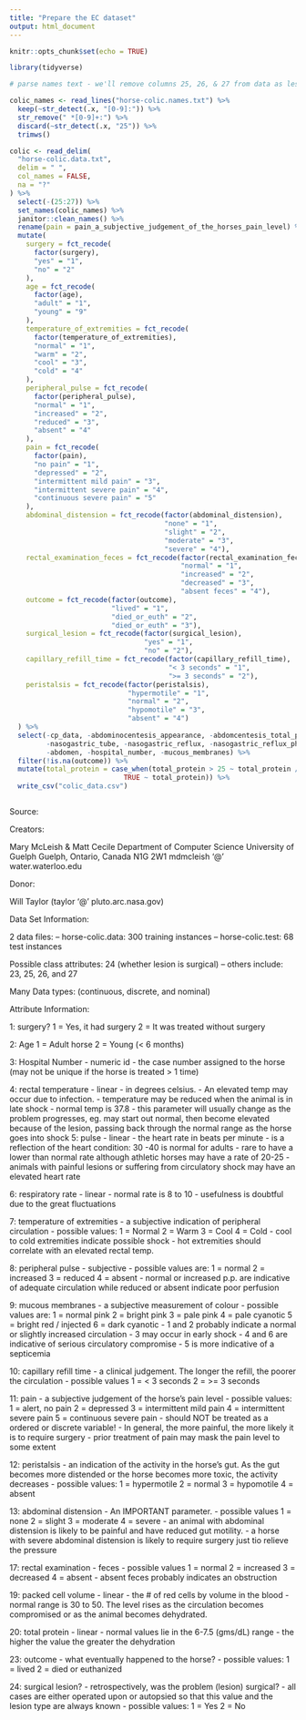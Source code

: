 ```yaml
---
title: "Prepare the EC dataset"
output: html_document
---
```


```r
knitr::opts_chunk$set(echo = TRUE)
```
```r
library(tidyverse)
```

```r
# parse names text - we'll remove columns 25, 26, & 27 from data as lesion and hard to parse

colic_names <- read_lines("horse-colic.names.txt") %>% 
  keep(~str_detect(.x, "[0-9]:")) %>% 
  str_remove(" *[0-9]+:") %>% 
  discard(~str_detect(.x, "25")) %>% 
  trimws()
```

```r
colic <- read_delim(
  "horse-colic.data.txt",
  delim = " ",
  col_names = FALSE,
  na = "?"
) %>%
  select(-(25:27)) %>%
  set_names(colic_names) %>%
  janitor::clean_names() %>%
  rename(pain = pain_a_subjective_judgement_of_the_horses_pain_level) %>% 
  mutate(
    surgery = fct_recode(
      factor(surgery),
      "yes" = "1",
      "no" = "2"
    ),
    age = fct_recode(
      factor(age),
      "adult" = "1",
      "young" = "9"
    ),
    temperature_of_extremities = fct_recode(
      factor(temperature_of_extremities),
      "normal" = "1",
      "warm" = "2",
      "cool" = "3",
      "cold" = "4"
    ),
    peripheral_pulse = fct_recode(
      factor(peripheral_pulse),
      "normal" = "1",
      "increased" = "2",
      "reduced" = "3",
      "absent" = "4"
    ),
    pain = fct_recode(
      factor(pain),
      "no pain" = "1",
      "depressed" = "2",
      "intermittent mild pain" = "3",
      "intermittent severe pain" = "4",
      "continuous severe pain" = "5"
    ),
    abdominal_distension = fct_recode(factor(abdominal_distension),
                                      "none" = "1",
                                      "slight" = "2",
                                      "moderate" = "3",
                                      "severe" = "4"),
    rectal_examination_feces = fct_recode(factor(rectal_examination_feces),
                                          "normal" = "1",
                                          "increased" = "2",
                                          "decreased" = "3",
                                          "absent feces" = "4"),
    outcome = fct_recode(factor(outcome),
                         "lived" = "1",
                         "died_or_euth" = "2",
                         "died_or_euth" = "3"),
    surgical_lesion = fct_recode(factor(surgical_lesion),
                                 "yes" = "1",
                                 "no" = "2"),
    capillary_refill_time = fct_recode(factor(capillary_refill_time),
                                       "< 3 seconds" = "1",
                                       ">= 3 seconds" = "2"),
    peristalsis = fct_recode(factor(peristalsis),
                             "hypermotile" = "1",
                             "normal" = "2",
                             "hypomotile" = "3",
                             "absent" = "4")
  ) %>% 
  select(-cp_data, -abdominocentesis_appearance, -abdomcentesis_total_protein,
         -nasogastric_tube, -nasogastric_reflux, -nasogastric_reflux_ph,
         -abdomen, -hospital_number, -mucous_membranes) %>%
  filter(!is.na(outcome)) %>% 
  mutate(total_protein = case_when(total_protein > 25 ~ total_protein / 10,
                            TRUE ~ total_protein)) %>% 
  write_csv("colic_data.csv")



```


Source:

Creators: 

Mary McLeish & Matt Cecile 
Department of Computer Science 
University of Guelph 
Guelph, Ontario, Canada N1G 2W1 
mdmcleish '@' water.waterloo.edu 

Donor: 

Will Taylor (taylor '@' pluto.arc.nasa.gov)


Data Set Information:

2 data files: 
-- horse-colic.data: 300 training instances 
-- horse-colic.test: 68 test instances 

Possible class attributes: 24 (whether lesion is surgical) 
-- others include: 23, 25, 26, and 27 

Many Data types: (continuous, discrete, and nominal)


Attribute Information:

1: surgery? 
1 = Yes, it had surgery 
2 = It was treated without surgery 

2: Age 
1 = Adult horse 
2 = Young (< 6 months) 

3: Hospital Number 
- numeric id 
- the case number assigned to the horse (may not be unique if the horse is treated > 1 time) 

4: rectal temperature 
- linear 
- in degrees celsius. 
- An elevated temp may occur due to infection. 
- temperature may be reduced when the animal is in late shock 
- normal temp is 37.8 
- this parameter will usually change as the problem progresses, eg. may start out normal, then become elevated because of the lesion, passing back through the normal range as the horse goes into shock 
5: pulse 
- linear 
- the heart rate in beats per minute 
- is a reflection of the heart condition: 30 -40 is normal for adults 
- rare to have a lower than normal rate although athletic horses may have a rate of 20-25 
- animals with painful lesions or suffering from circulatory shock may have an elevated heart rate 

6: respiratory rate 
- linear 
- normal rate is 8 to 10 
- usefulness is doubtful due to the great fluctuations 

7: temperature of extremities 
- a subjective indication of peripheral circulation 
- possible values: 
1 = Normal 
2 = Warm 
3 = Cool 
4 = Cold 
- cool to cold extremities indicate possible shock 
- hot extremities should correlate with an elevated rectal temp. 

8: peripheral pulse 
- subjective 
- possible values are: 
1 = normal 
2 = increased 
3 = reduced 
4 = absent 
- normal or increased p.p. are indicative of adequate circulation while reduced or absent indicate poor perfusion 

9: mucous membranes 
- a subjective measurement of colour 
- possible values are: 
1 = normal pink 
2 = bright pink 
3 = pale pink 
4 = pale cyanotic 
5 = bright red / injected 
6 = dark cyanotic 
- 1 and 2 probably indicate a normal or slightly increased circulation 
- 3 may occur in early shock 
- 4 and 6 are indicative of serious circulatory compromise 
- 5 is more indicative of a septicemia 

10: capillary refill time 
- a clinical judgement. The longer the refill, the poorer the circulation 
- possible values 
1 = < 3 seconds 
2 = >= 3 seconds 

11: pain - a subjective judgement of the horse's pain level 
- possible values: 
1 = alert, no pain 
2 = depressed 
3 = intermittent mild pain 
4 = intermittent severe pain 
5 = continuous severe pain 
- should NOT be treated as a ordered or discrete variable! 
- In general, the more painful, the more likely it is to require surgery 
- prior treatment of pain may mask the pain level to some extent 

12: peristalsis 
- an indication of the activity in the horse's gut. As the gut becomes more distended or the horse becomes more toxic, the activity decreases 
- possible values: 
1 = hypermotile 
2 = normal 
3 = hypomotile 
4 = absent 

13: abdominal distension 
- An IMPORTANT parameter. 
- possible values 
1 = none 
2 = slight 
3 = moderate 
4 = severe 
- an animal with abdominal distension is likely to be painful and have reduced gut motility. 
- a horse with severe abdominal distension is likely to require surgery just tio relieve the pressure 

17: rectal examination - feces 
- possible values 
1 = normal 
2 = increased 
3 = decreased 
4 = absent 
- absent feces probably indicates an obstruction 

19: packed cell volume 
- linear 
- the # of red cells by volume in the blood 
- normal range is 30 to 50. The level rises as the circulation becomes compromised or as the animal becomes dehydrated. 

20: total protein 
- linear 
- normal values lie in the 6-7.5 (gms/dL) range 
- the higher the value the greater the dehydration 

23: outcome 
- what eventually happened to the horse? 
- possible values: 
1 = lived 
2 = died or euthanized


24: surgical lesion? 
- retrospectively, was the problem (lesion) surgical? 
- all cases are either operated upon or autopsied so that this value and the lesion type are always known 
- possible values: 
1 = Yes 
2 = No 



